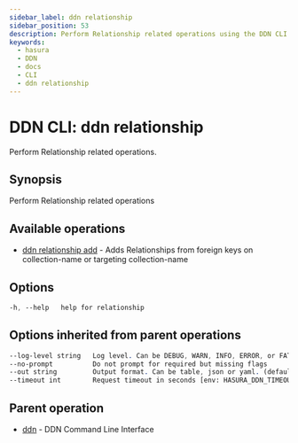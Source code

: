 ```yaml
---
sidebar_label: ddn relationship
sidebar_position: 53
description: Perform Relationship related operations using the DDN CLI
keywords:
  - hasura
  - DDN
  - docs
  - CLI
  - ddn relationship
---
```


# DDN CLI: ddn relationship

Perform Relationship related operations.

## Synopsis

Perform Relationship related operations

## Available operations

- [ddn relationship add](/cli/commands/ddn_relationship_add) - Adds Relationships from foreign keys on collection-name or targeting collection-name

## Options

```sass
-h, --help   help for relationship
```

## Options inherited from parent operations

```sass
--log-level string   Log level. Can be DEBUG, WARN, INFO, ERROR, or FATAL. (default "INFO")
--no-prompt          Do not prompt for required but missing flags
--out string         Output format. Can be table, json or yaml. (default "table")
--timeout int        Request timeout in seconds [env: HASURA_DDN_TIMEOUT] (default 100)
```

## Parent operation

- [ddn](/cli/commands/ddn) - DDN Command Line Interface
